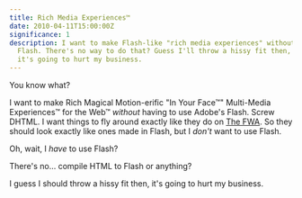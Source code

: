 ```yaml
---
title: Rich Media Experiences™
date: 2010-04-11T15:00:00Z
significance: 1
description: I want to make Flash-like "rich media experiences" without using
  Flash. There's no way to do that? Guess I'll throw a hissy fit then, since
  it's going to hurt my business.
---
```


You know what?

I want to make Rich Magical Motion-erific "In Your Face™" Multi-Media Experiences™ for the Web™ *without* having to use Adobe's Flash. Screw DHTML. I want things to fly around exactly like they do on [The FWA][1]. So they should look exactly like ones made in Flash, but I *don't* want to use Flash.

Oh, wait, I *have* to use Flash?

There's no... compile HTML to Flash or anything?

I guess I should throw a hissy fit then, it's going to hurt my business.

[1]: http://thefwa.com/
